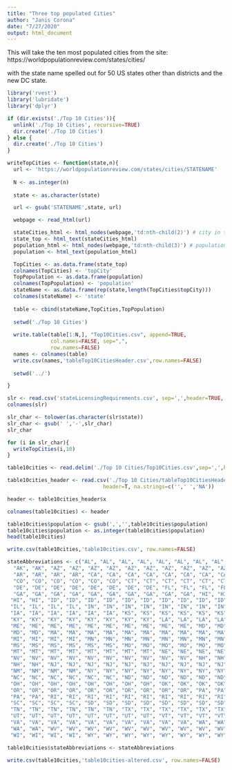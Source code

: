 ---
title: "Three top populated Cities"
author: "Janis Corona"
date: "7/27/2020"
output: html_document
---



This will take the ten most populated cities from the site: https://worldpopulationreview.com/states/cities/

with the state name spelled out for 50 US states other than districts and the new DC state.

```{r}
library('rvest')
library('lubridate')
library('dplyr')

```


```{r}
if (dir.exists('./Top 10 Cities')){
  unlink('./Top 10 Cities', recursive=TRUE)
  dir.create('./Top 10 Cities')
} else {
  dir.create('./Top 10 Cities')
}
```

```{r}
writeTopCities <- function(state,n){
  url <- 'https://worldpopulationreview.com/states/cities/STATENAME'
  
  N <- as.integer(n)
  
  state <- as.character(state)

  url <- gsub('STATENAME',state, url)

  webpage <- read_html(url)

  stateCities_html <- html_nodes(webpage,'td:nth-child(2)') # city in table
  state_top <- html_text(stateCities_html)
  population_html <- html_nodes(webpage,'td:nth-child(3)') # population of city in table
  population <- html_text(population_html)

  TopCities <- as.data.frame(state_top)
  colnames(TopCities) <- 'topCity'
  TopPopulation <- as.data.frame(population)
  colnames(TopPopulation) <- 'population'
  stateName <- as.data.frame(rep(state,length(TopCities$topCity)))
  colnames(stateName) <- 'state'
  
  table <- cbind(stateName,TopCities,TopPopulation)
  
  setwd('./Top 10 Cities')
  
  write.table(table[1:N,], "Top10Cities.csv", append=TRUE, 
              col.names=FALSE, sep=",",
              row.names=FALSE)
  names <- colnames(table)
  write.csv(names,'tableTop10CitiesHeader.csv',row.names=FALSE)
  
  setwd('../')

}

```


```{r}
slr <- read.csv('stateLicensingRequirements.csv', sep=',',header=TRUE, na.strings=c('',' ','NA'))
colnames(slr)
```

```{r}
slr_char <- tolower(as.character(slr$state))
slr_char <- gsub(' ','-',slr_char)
slr_char
```

```{r}
for (i in slr_char){
  writeTopCities(i,10)
}
```

```{r}
table10cities <- read.delim('./Top 10 Cities/Top10Cities.csv',sep=',',header=FALSE, stringsAsFactors = FALSE, na.strings=c('',' ','NA'))
```

```{r}
table10cities_header <- read.csv('./Top 10 Cities/tableTop10CitiesHeader.csv', sep=',',
                               header=T, na.strings=c('',' ','NA'))
```

```{r}
header <- table10cities_header$x

colnames(table10cities) <- header

table10cities$population <- gsub(',','',table10cities$population)
table10cities$population <- as.integer(table10cities$population)
head(table10cities)
```

```{r}
write.csv(table10cities,'table10cities.csv', row.names=FALSE)
```

```{r}
stateAbbreviations <- c("AL", "AL", "AL", "AL", "AL", "AL", "AL", "AL", "AL", "AL", "AK", "AK", "AK", "AK", "AK", "AK", "AK", "AK",
  "AK", "AK", "AZ", "AZ", "AZ", "AZ", "AZ", "AZ", "AZ", "AZ", "AZ", "AZ", "AR", "AR", "AR", "AR", "AR", "AR",
  "AR", "AR", "AR", "AR", "CA", "CA", "CA", "CA", "CA", "CA", "CA", "CA", "CA", "CA", "CO", "CO", "CO", "CO",
  "CO", "CO", "CO", "CO", "CO", "CO", "CT", "CT", "CT", "CT", "CT", "CT", "CT", "CT", "CT", "CT", "DE", "DE",
  "DE", "DE", "DE", "DE", "DE", "DE", "DE", "DE", "FL", "FL", "FL", "FL", "FL", "FL", "FL", "FL", "FL", "FL",
  "GA", "GA", "GA", "GA", "GA", "GA", "GA", "GA", "GA", "GA", "HI", "HI", "HI", "HI", "HI", "HI", "HI", "HI",
 "HI", "HI", "ID", "ID", "ID", "ID", "ID", "ID", "ID", "ID", "ID", "ID", "IL", "IL", "IL", "IL", "IL", "IL",
 "IL", "IL", "IL", "IL", "IN", "IN", "IN", "IN", "IN", "IN", "IN", "IN", "IN", "IN", "IA", "IA", "IA", "IA",
 "IA", "IA", "IA", "IA", "IA", "IA", "KS", "KS", "KS", "KS", "KS", "KS", "KS", "KS", "KS", "KS", "KY", "KY",
 "KY", "KY", "KY", "KY", "KY", "KY", "KY", "KY", "LA", "LA", "LA", "LA", "LA", "LA", "LA", "LA", "LA", "LA",
 "ME", "ME", "ME", "ME", "ME", "ME", "ME", "ME", "ME", "ME", "MD", "MD", "MD", "MD", "MD", "MD", "MD", "MD",
 "MD", "MD", "MA", "MA", "MA", "MA", "MA", "MA", "MA", "MA", "MA", "MA", "MI", "MI", "MI", "MI", "MI", "MI",
 "MI", "MI", "MI", "MI", "MN", "MN", "MN", "MN", "MN", "MN", "MN", "MN", "MN", "MN", "MS", "MS", "MS", "MS",
 "MS", "MS", "MS", "MS", "MS", "MS", "MO", "MO", "MO", "MO", "MO", "MO", "MO", "MO", "MO", "MO", "MT", "MT",
 "MT", "MT", "MT", "MT", "MT", "MT", "MT", "MT", "NE", "NE", "NE", "NE", "NE", "NE", "NE", "NE", "NE", "NE",
 "NV", "NV", "NV", "NV", "NV", "NV", "NV", "NV", "NV", "NV", "NH", "NH", "NH", "NH", "NH", "NH", "NH", "NH",
 "NH", "NH", "NJ", "NJ", "NJ", "NJ", "NJ", "NJ", "NJ", "NJ", "NJ", "NJ", "NM", "NM", "NM", "NM", "NM", "NM",
 "NM", "NM", "NM", "NM", "NY", "NY", "NY", "NY", "NY", "NY", "NY", "NY", "NY", "NY", "NC", "NC", "NC", "NC",
 "NC", "NC", "NC", "NC", "NC", "NC", "ND", "ND", "ND", "ND", "ND", "ND", "ND", "ND", "ND", "ND", "OH", "OH",
 "OH", "OH", "OH", "OH", "OH", "OH", "OH", "OH", "OK", "OK", "OK", "OK", "OK", "OK", "OK", "OK", "OK", "OK",
 "OR", "OR", "OR", "OR", "OR", "OR", "OR", "OR", "OR", "OR", "PA", "PA", "PA", "PA", "PA", "PA", "PA", "PA",
 "PA", "PA", "RI", "RI", "RI", "RI", "RI", "RI", "RI", "RI", "RI", "RI", "SC", "SC", "SC", "SC", "SC", "SC",
 "SC", "SC", "SC", "SC", "SD", "SD", "SD", "SD", "SD", "SD", "SD", "SD", "SD", "SD", "TN", "TN", "TN", "TN",
 "TN", "TN", "TN", "TN", "TN", "TN", "TX", "TX", "TX", "TX", "TX", "TX", "TX", "TX", "TX", "TX", "UT", "UT",
 "UT", "UT", "UT", "UT", "UT", "UT", "UT", "UT", "VT", "VT", "VT", "VT", "VT", "VT", "VT", "VT", "VT", "VT",
 "VA", "VA", "VA", "VA", "VA", "VA", "VA", "VA", "VA", "VA", "WA", "WA", "WA", "WA", "WA", "WA", "WA", "WA",
 "WA", "WA", "WV", "WV", "WV", "WV", "WV", "WV", "WV", "WV", "WV", "WV", "WI", "WI", "WI", "WI", "WI", "WI",
 "WI", "WI", "WI", "WI", "WY", "WY", "WY", "WY", "WY", "WY", "WY", "WY", "WY", "WY")
```

```{r}
table10cities$stateAbbreviations <- stateAbbreviations
```

```{r}
write.csv(table10cities,'table10cities-altered.csv', row.names=FALSE)
```
